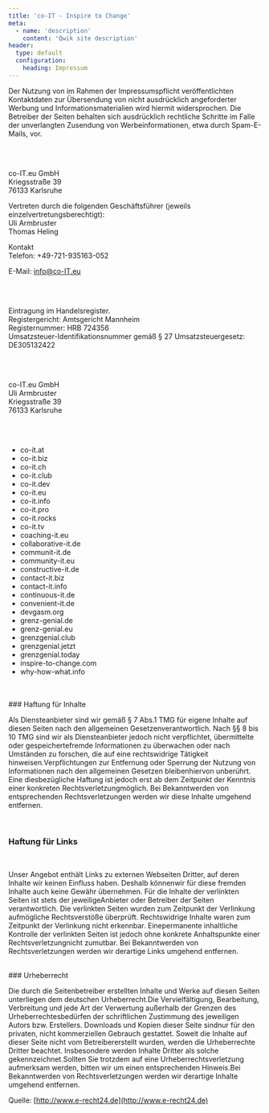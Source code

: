 ```yaml
---
title: 'co-IT - Inspire to Change'
meta:
  - name: 'description'
    content: 'Qwik site description'
header:
  type: default
  configuration:
    heading: Impressum
---
```



<HeadingArticle text='Widerspruch Werbe-Mails' />

Der Nutzung von im Rahmen der Impressumspflicht veröffentlichten Kontaktdaten zur Übersendung von nicht ausdrücklich angeforderter Werbung und Informationsmaterialien wird hiermit widersprochen. Die Betreiber der Seiten behalten sich ausdrücklich rechtliche Schritte im Falle der unverlangten Zusendung von Werbeinformationen, etwa durch Spam-E-Mails, vor.

<br />
<br />

<HeadingArticle text='Angaben gemäß § 5 TMG' />

co-IT.eu GmbH \
Kriegsstraße 39 \
76133 Karlsruhe

Vertreten durch die folgenden Geschäftsführer (jeweils einzelvertretungsberechtigt): \
Uli Armbruster \
Thomas Heling

Kontakt \
Telefon: +49-721-935163-052

E-Mail: [info@co-IT.eu](mailto:info@co-it.eu)

<br />
<br />

<HeadingArticle text='Registereintrag' />

Eintragung im Handelsregister. \
Registergericht: Amtsgericht Mannheim \
Registernummer: HRB 724356 \
Umsatzsteuer-Identifikationsnummer gemäß § 27 Umsatzsteuergesetz: DE305132422

<br />
<br />

<HeadingArticle text='Verantwortlich für den Inhalt nach § 55 Abs. 2 RStV' />

co-IT.eu GmbH \
Uli Armbruster \
Kriegsstraße 39 \
76133 Karlsruhe

<br />
<br />

<HeadingArticle text='Geltungsbereich' />

- co-it.at
- co-it.biz
- co-it.ch
- co-it.club
- co-it.dev
- co-it.eu
- co-it.info
- co-it.pro
- co-it.rocks
- co-it.tv
- coaching-it.eu
- collaborative-it.de
- communit-it.de
- community-it.eu
- constructive-it.de
- contact-it.biz
- contact-it.info
- continuous-it.de
- convenient-it.de
- devgasm.org
- grenz-genial.de
- grenz-genial.eu
- grenzgenial.club
- grenzgenial.jetzt
- grenzgenial.today
- inspire-to-change.com
- why-how-what.info
  <br />
  <br />

<HeadingArticle text='Haftungsausschluss (Disclaimer)' />

<br />
### Haftung für Inhalte

<br />

Als Diensteanbieter sind wir gemäß § 7 Abs.1 TMG für eigene Inhalte auf diesen Seiten nach den allgemeinen Gesetzenverantwortlich. Nach §§ 8 bis 10 TMG sind wir als Diensteanbieter jedoch nicht verpflichtet, übermittelte oder gespeichertefremde Informationen zu überwachen oder nach Umständen zu forschen, die auf eine rechtswidrige Tätigkeit hinweisen.Verpflichtungen zur Entfernung oder Sperrung der Nutzung von Informationen nach den allgemeinen Gesetzen bleibenhiervon unberührt. Eine diesbezügliche Haftung ist jedoch erst ab dem Zeitpunkt der Kenntnis einer konkreten Rechtsverletzungmöglich. Bei Bekanntwerden von entsprechenden Rechtsverletzungen werden wir diese Inhalte umgehend entfernen.

<br />

### Haftung für Links

<br />

Unser Angebot enthält Links zu externen Webseiten Dritter, auf deren Inhalte wir keinen Einfluss haben. Deshalb könnenwir für diese fremden Inhalte auch keine Gewähr übernehmen. Für die Inhalte der verlinkten Seiten ist stets der jeweiligeAnbieter oder Betreiber der Seiten verantwortlich. Die verlinkten Seiten wurden zum Zeitpunkt der Verlinkung aufmögliche Rechtsverstöße überprüft. Rechtswidrige Inhalte waren zum Zeitpunkt der Verlinkung nicht erkennbar. Einepermanente inhaltliche Kontrolle der verlinkten Seiten ist jedoch ohne konkrete Anhaltspunkte einer Rechtsverletzungnicht zumutbar. Bei Bekanntwerden von Rechtsverletzungen werden wir derartige Links umgehend entfernen.

<br />
### Urheberrecht

<br />

Die durch die Seitenbetreiber erstellten Inhalte und Werke auf diesen Seiten unterliegen dem deutschen Urheberrecht.Die Vervielfältigung, Bearbeitung, Verbreitung und jede Art der Verwertung außerhalb der Grenzen des Urheberrechtesbedürfen der schriftlichen Zustimmung des jeweiligen Autors bzw. Erstellers. Downloads und Kopien dieser Seite sindnur für den privaten, nicht kommerziellen Gebrauch gestattet. Soweit die Inhalte auf dieser Seite nicht vom Betreibererstellt wurden, werden die Urheberrechte Dritter beachtet. Insbesondere werden Inhalte Dritter als solche gekennzeichnet.Sollten Sie trotzdem auf eine Urheberrechtsverletzung aufmerksam werden, bitten wir um einen entsprechenden Hinweis.Bei Bekanntwerden von Rechtsverletzungen werden wir derartige Inhalte umgehend entfernen.

Quelle: [http://www.e-recht24.de](http://www.e-recht24.de)
